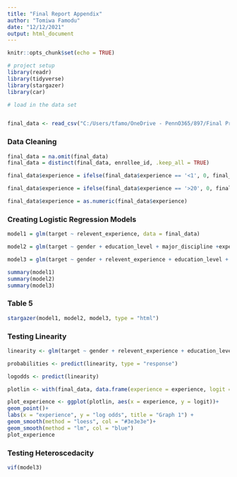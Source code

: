 ---
title: "Final Report Appendix"
author: "Tomiwa Famodu"
date: "12/12/2021"
output: html_document
---

```{r setup, include=FALSE}
knitr::opts_chunk$set(echo = TRUE)
```

```{r}
# project setup
library(readr)
library(tidyverse)
library(stargazer)
library(car)

```


```{r}
# load in the data set


final_data <- read_csv("C:/Users/tfamo/OneDrive - PennO365/897/Final Project Folder/Final Project Dataset.csv")


```
### Data Cleaning
```{r}

final_data = na.omit(final_data)
final_data = distinct(final_data, enrollee_id, .keep_all = TRUE)

final_data$experience = ifelse(final_data$experience == '<1', 0, final_data$experience)

final_data$experience = ifelse(final_data$experience == '>20', 0, final_data$experience)

final_data$experience = as.numeric(final_data$experience)

```


### Creating Logistic Regression Models

```{r}

model1 = glm(target ~ relevent_experience, data = final_data)

model2 = glm(target ~ gender + education_level + major_discipline +experience, data = final_data)

model3 = glm(target ~ gender + relevent_experience + education_level + major_discipline + experience, data = final_data)

summary(model1)
summary(model2)
summary(model3)
```

### Table 5
```{r, results = 'asis'}

stargazer(model1, model2, model3, type = "html")

```
### Testing Linearity
```{r}
linearity <- glm(target ~ gender + relevent_experience + education_level + major_discipline + experience,  family=binomial(link='logit'), data = final_data)

probabilities <- predict(linearity, type = "response")

logodds <- predict(linearity)

plotlin <- with(final_data, data.frame(experience = experience, logit = logodds))

plot_experience <- ggplot(plotlin, aes(x = experience, y = logit))+
geom_point()+
labs(x = "experience", y = "log odds", title = "Graph 1") +
geom_smooth(method = "loess", col = "#3e3e3e")+
geom_smooth(method = "lm", col = "blue")
plot_experience
```

### Testing Heteroscedacity
```{r}

vif(model3)

```